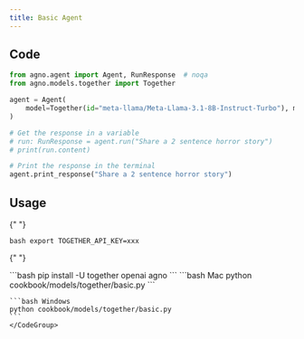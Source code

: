 ```yaml
---
title: Basic Agent
---
```


## Code

```python cookbook/models/together/basic.py
from agno.agent import Agent, RunResponse  # noqa
from agno.models.together import Together

agent = Agent(
    model=Together(id="meta-llama/Meta-Llama-3.1-8B-Instruct-Turbo"), markdown=True
)

# Get the response in a variable
# run: RunResponse = agent.run("Share a 2 sentence horror story")
# print(run.content)

# Print the response in the terminal
agent.print_response("Share a 2 sentence horror story")
```

## Usage

<Steps>
  <Snippet file="create-venv-step.mdx" />

{" "}

<Step title="Set your API key">```bash export TOGETHER_API_KEY=xxx ```</Step>

{" "}

<Step title="Install libraries">
  ```bash pip install -U together openai agno ```
</Step>

  <Step title="Run Agent">
    <CodeGroup>
    ```bash Mac
    python cookbook/models/together/basic.py
    ```

    ```bash Windows
    python cookbook/models/together/basic.py
    ```
    </CodeGroup>

  </Step>
</Steps>
